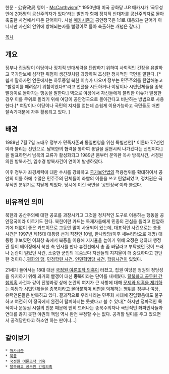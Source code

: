 한문 - 公安政局
영어 - [[매카시즘|McCarthyism]][* 1950년대 미국 공화당 J.R 매카시가 '국무성 안에 205명의 공산주의자가 있다'라는 발언과 함께 정치적 반대자를 공산주의자로 몰아 축출한 사건에서 따온 단어이다. 사실 [[매카시즘]]과 공안정국은 1:1로 대응되는 단어가 아니지만 자신의 안위에 방해되는자를 빨갱이로 몰아 축출하는 개념은 같다.]

[[목차]]
== 개요 ==
정부나 집권당이 야당이나 정치적 반대세력을 탄압하기 위하여 사회적인 긴장을 유발하고 국가안보에 심각한 위험이 생긴것처럼 과장하여 조성한 정치적인 국면을 말한다. [* 쉽게 말하자면 언론에서는 하루종일 북한 이슈가 나오며 정부는 민주주의를 탄압해놓고 "빨갱이를 때려잡기 위함이였다!!"라고 언플을 시도하거나 야당이나 시민단체들을 종북빨갱이로 몰아가는 행동을 말한다.] 역으로 야당에서 자신들에게 불리한 이슈가 발생한 경우 이를 무위로 돌리기 위해 여당이 공안정국으로 몰아간다고 비난하는 방법으로 사용한다.[* 여당이나 야당이나 국민의 지지를 얻는데 손쉽게 이용가능하고 국민들도 매번 잘속기때문에 자주 활용되고 있다. ]

== 배경 ==

1988년 7월 7일 노태우 정부가 민족자존과 통일번영을 위한 특별선언[* 이른바 7.7선언이라 불리는 선언으로. 남북한의 협력을 통하여 통일을 실현시켜 나가겠다는 선언이다.]을 발표하면서 남북의 교류가 활성화되고 1989년 봄부터 문익환 목사 방북사건, 서경원 의원 방북사건, 임수경 방북사건이 연이어 발생하였다. 

이후 정부가 좌경세력에 대한 수사를 강화하고 [[국가보안법]]의 적용범위를 확대하여서 공안의 이름 하에 수많은 민주주의 단체들이 좌빨의 이름을 쓰고 탄압되었고, 정치권은 극우적인 분위기로 치닫게 되었다. 당시에 이런 국면을 '공안정국'이라 불렀다. 


== 비유적인 의미 ==
북한과 공산주의에 대한 공포를 과장시키고 그것을 정치적인 도구로 이용하는 행동을 공안정국이라 이르기도 한다. 북한이란 카드는 독재자들에게 민중의 관심을 돌리고 탄압하기에 더없이 좋은 카드이므로 그동안 많이 사용되어 왔는데, 대표적인 사건으로는 총풍사건[* 1997년 제15대 대통령 선거 직전인 10월, 한나라당(이후 새누리당으로 개명) 대통령 후보였던 이회창 측에서 북풍을 이용해 지지율을 높이기 위해 오정은 청와대 행정관 등이 베이징에서 북한 측 인사를 만나 휴전선에서 총 좀 쏴달라고 부탁했던 것이 드러나 논란이 일었던 사건, 소중한 군인의 목숨보다 자신들의 지지율이 더 중요하다고 판단한 것이다.].[[평화의 댐]], [[민청학련 사건]], [[인민혁명당 사건]], [[학림사건]]이 있었다.

21세기 들어서는 18대 대선 [[국정원 여론조작 의혹]]이 터졌고, 집권 여당은 정권의 정당성을 유지하기 위해 과거의 빨갱이 대신 '''종북'''이라는 단어를 내세웠다. [[탈북화교 공무원 간첩의혹]] 사건과 같이 진행과정 상에 논란의 여지가 큰 사항에 대해 [http://slownews.kr/16130 문제와 의혹을 제기하는 야당과 시민단체들을 종북이라고 몰아붙히며 비판을 억제하는 행위]를 정부나 여당, 유력언론들은 반복하고 있다. 결과적으로 우리나라는 민주화 시대에 진입했음에도 불구하고 여전히 이 정국에서 완전히 탈피하지는 못했다고 볼 수 있다[* 하지만 정파적인 목적이나 운동권 시절의 친분 때문에 뻔히 드러나는 종북주의자나 극단적인 좌파인사들과 연대를 끊지 못한 야권의 책임 역시 완전 부정할 수는 없다. 공격할 빌미를 주고 있으면서 공격당한다고 하소연 하는 판이니...] 
== 같이보기 ==
 * [[매카시즘]]
 * [[북풍]]
 * [[국정원 여론조작 의혹]]
 * [[탈북화교 공무원 간첩의혹]]
